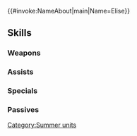 {{#invoke:NameAbout|main|Name=Elise}}{{HeroPage Tabs}}
{{Hero Infobox
|Name=Elise
|Title=Tropical Flower
|GrowthModifier=None
|WeaponType=Green Tome
|MoveType=Infantry
|Origin=Fire Emblem Fates
|Gender=Female
|actorEN=Liv Strander
|actorJP=諏訪彩花
|artist=みく郎
|releaseDate=July 28, 2017
|TagID=水着エリーゼ
|InternalID=159
|Properties=special,specRate_202202
|cv1=11
|cv2=501200
|description=A Nohrian princess who loves her siblings and has matured a little by taking a solo trip to a tropical island. Appears in Fire Emblem Fates.
}}
{{Stats Page
|Lv1HP=17|Lv1ATK=10|Lv1SPD=8|Lv1DEF=3|Lv1RES=6
|GRHP=40|GRATK=60|GRSPD=60|GRDEF=35|GRRES=45
}}
==Skills==
===Weapons===
{{Weapons Table
|weapon1=Wind
|weapon1Default=1
|weapon1Unlock=1
|weapon2=Elwind
|weapon2Default=3
|weapon2Unlock=2
|weapon3=Hibiscus Tome
|weapon3Default=4
|weapon3Unlock=3
|weapon4=Hibiscus Tome+
|weapon4Default=5
|weapon4Unlock=5
}}
===Assists===
{{Assists Table
|assist1=Rally Attack
|assist1Default=4
|assist1Unlock=3
|assist2=Rally Atk/Res
|assist2Default=
|assist2Unlock=4
}}

===Specials===
{{Specials Table}}
===Passives===
{{Passives Table
|passiveA1=Speed +1
|passiveA2=Spd/Res 1
|passiveA3=Spd/Res 2
|passiveA1Unlock=3
|passiveA2Unlock=4
|passiveA3Unlock=5
|passiveC1=G Tome Valor 1
|passiveC2=G Tome Valor 2
|passiveC3=G Tome Valor 3
|passiveC1Unlock=1
|passiveC2Unlock=2
|passiveC3Unlock=4
}}
{{Heroes Navbox}}
[[Category:Summer units]]
